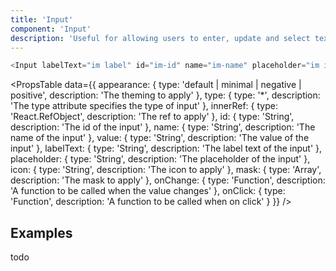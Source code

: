 ```yaml
---
title: 'Input'
component: 'Input'
description: 'Useful for allowing users to enter, update and select text.'
---
```


```js live
<Input labelText="im label" id="im-id" name="im-name" placeholder="im input" />
```

<PropsTable
  data={{
    appearance: {
      type: 'default | minimal | negative | positive',
      description: 'The theming to apply'
    },
    type: {
      type: '*',
      description: 'The type attribute specifies the type of input'
    },
    innerRef: {
      type: 'React.RefObject',
      description: 'The ref to apply'
    },
    id: {
      type: 'String',
      description: 'The id of the input'
    },
    name: {
      type: 'String',
      description: 'The name of the input'
    },
    value: {
      type: 'String',
      description: 'The value of the input'
    },
    labelText: {
      type: 'String',
      description: 'The label text of the input'
    },
    placeholder: {
      type: 'String',
      description: 'The placeholder of the input'
    },
    icon: {
      type: 'String',
      description: 'The icon to apply'
    },
    mask: {
      type: 'Array',
      description: 'The mask to apply'
    },
    onChange: {
      type: 'Function',
      description: 'A function to be called when the value changes'
    },
    onClick: {
      type: 'Function',
      description: 'A function to be called when on click'
    }
  }}
/>

## Examples

todo
